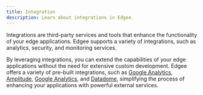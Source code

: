```yaml
---
title: Integration
description: Learn about integrations in Edgee.
---
```


Integrations are third-party services and tools that enhance the functionality of your edge applications.
Edgee supports a variety of integrations, such as analytics, security, and monitoring services.

By leveraging integrations, you can extend the capabilities of your edge applications 
without the need for extensive custom development. Edgee offers a variety of pre-built integrations, 
such as [Google Analytics](/integrations/data-analytics/google-analytics), 
[Amplitude](/integrations/data-analytics/amplitude), [Google Analytics](/integrations/ab-testing/statsig), 
and [Datadome](/integrations/security/datadome), simplifying the process of 
enhancing your applications with powerful external services.
